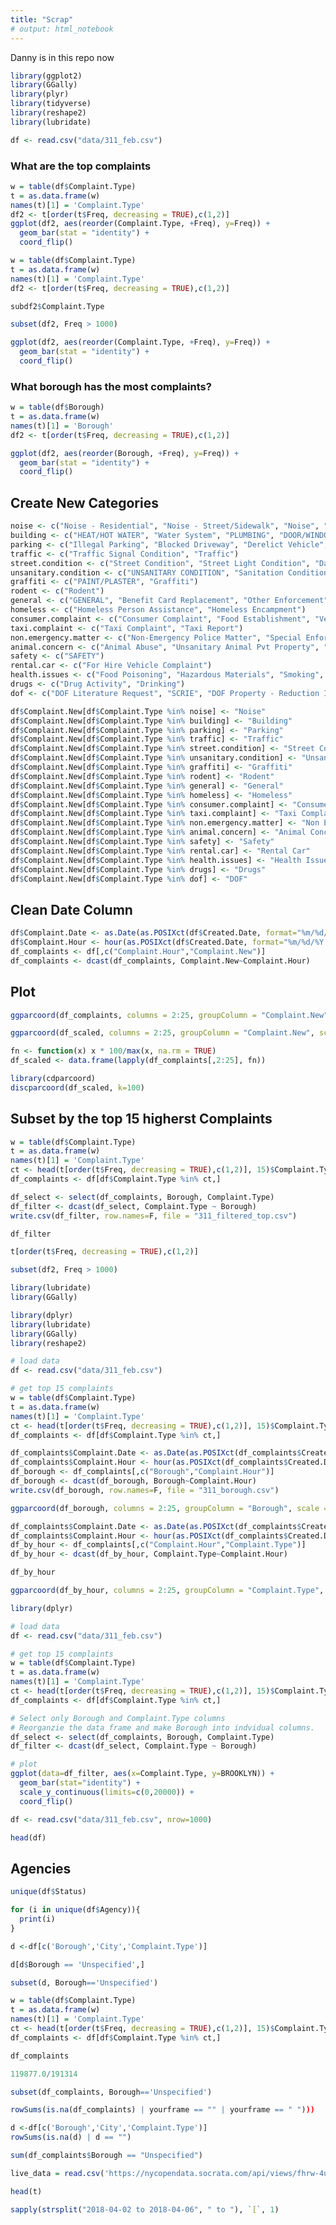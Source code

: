 ```yaml
---
title: "Scrap"
# output: html_notebook
---
```

Danny is in this repo now
```r
library(ggplot2)
library(GGally) 
library(plyr)
library(tidyverse)
library(reshape2)
library(lubridate)
```

```r
df <- read.csv("data/311_feb.csv")
```


### What are the top complaints
```r
w = table(df$Complaint.Type)
t = as.data.frame(w)
names(t)[1] = 'Complaint.Type'
df2 <- t[order(t$Freq, decreasing = TRUE),c(1,2)]
ggplot(df2, aes(reorder(Complaint.Type, +Freq), y=Freq)) +
  geom_bar(stat = "identity") +
  coord_flip()
```

```r
w = table(df$Complaint.Type)
t = as.data.frame(w)
names(t)[1] = 'Complaint.Type'
df2 <- t[order(t$Freq, decreasing = TRUE),c(1,2)]
```
```r
subdf2$Complaint.Type
```

```r
subset(df2, Freq > 1000)
```

```r
ggplot(df2, aes(reorder(Complaint.Type, +Freq), y=Freq)) +
  geom_bar(stat = "identity") +
  coord_flip()
```

### What borough has the most complaints?
```r
w = table(df$Borough)
t = as.data.frame(w)
names(t)[1] = 'Borough'
df2 <- t[order(t$Freq, decreasing = TRUE),c(1,2)]
```

```r
ggplot(df2, aes(reorder(Borough, +Freq), y=Freq)) +
  geom_bar(stat = "identity") +
  coord_flip()
```

## Create New Categories
```r
noise <- c("Noise - Residential", "Noise - Street/Sidewalk", "Noise", "Noise - Commercial", "Noise - Vehicle", "Noise - Park", "Noise - Helicopter")
building <- c("HEAT/HOT WATER", "Water System", "PLUMBING", "DOOR/WINDOW", "Sewer", "WATER LEAK", "General Construction/Plumbing", "Building/Use", "ELECTRIC", "FLOORING/STAIRS", "Maintenance or Facility", "Elevator", "Lead", "Plumbing", "Housing - Low Income Senior", "Indoor Air Quality", "Electrical", "Water Conservation", "School Maintenance", "Boilers", "Water Quality", "ELEVATOR", "OUTSIDE BUILDING", "Indoor Sewage", "Non-Residential Heat")
parking <- c("Illegal Parking", "Blocked Driveway", "Derelict Vehicle", "Derelict Vehicles", "Vacant Lot", "Derelict Bicycle")
traffic <- c("Traffic Signal Condition", "Traffic")
street.condition <- c("Street Condition", "Street Light Condition", "Damaged Tree", "New Tree Request", "Overgrown Tree/Branches", "Snow", "Dead/Dying Tree", "Broken Muni Meter", "Root/Sewer/Sidewalk Condition", "Air Quality", "Street Sign - Damaged", "Sidewalk Condition","Street Sign - Missing", "Highway Condition", "Illegal Tree Damage", "Standing Water", "Curb Condition", "Violation of Park Rules", "Street Sign - Dangling", "Broken Parking Meter", "Overflowing Litter Baskets")
unsanitary.condition <- c("UNSANITARY CONDITION", "Sanitation Condition", "Missed Collection (All Materials)", "Dirty Conditions")
graffiti <- c("PAINT/PLASTER", "Graffiti")
rodent <- c("Rodent")
general <- c("GENERAL", "Benefit Card Replacement", "Other Enforcement", "Agency Issues", "Opinion for the Mayor", "Housing Options", "Request Xmas Tree Collection", "DRIE", "Request Large Bulky Item Collection",  "Electronics Waste", "APPLIANCE", "Special Projects Inspection Team (SPIT)", "Litter Basket / Request", "Asbestos")
homeless <- c("Homeless Person Assistance", "Homeless Encampment")
consumer.complaint <- c("Consumer Complaint", "Food Establishment", "Vending", "Cable Complaint")
taxi.complaint <- c("Taxi Complaint", "Taxi Report")
non.emergency.matter <- c("Non-Emergency Police Matter", "Special Enforcement")
animal.concern <- c("Animal Abuse", "Unsanitary Animal Pvt Property", "Animal in a Park")
safety <- c("SAFETY")
rental.car <- c("For Hire Vehicle Complaint")
health.issues <- c("Food Poisoning", "Hazardous Materials", "Smoking", "Industrial Waste")
drugs <- c("Drug Activity", "Drinking")
dof <- c("DOF Literature Request", "SCRIE", "DOF Property - Reduction Issue", "DOF Property - Payment Issue", "DOF Property - Request Copy", "DOF Property - Update Account", "DOT Literature Request", "DOF Parking - Payment Issue", "HPD Literature Request", "DCA / DOH New License Application Request", "DOF Property - Owner Issue", "DPR Internal", "DOF Parking - Tax Exemption")

```

```r
df$Complaint.New[df$Complaint.Type %in% noise] <- "Noise"
df$Complaint.New[df$Complaint.Type %in% building] <- "Building"
df$Complaint.New[df$Complaint.Type %in% parking] <- "Parking"
df$Complaint.New[df$Complaint.Type %in% traffic] <- "Traffic"
df$Complaint.New[df$Complaint.Type %in% street.condition] <- "Street Condition"
df$Complaint.New[df$Complaint.Type %in% unsanitary.condition] <- "Unsanitary Condition"
df$Complaint.New[df$Complaint.Type %in% graffiti] <- "Graffiti"
df$Complaint.New[df$Complaint.Type %in% rodent] <- "Rodent"
df$Complaint.New[df$Complaint.Type %in% general] <- "General"
df$Complaint.New[df$Complaint.Type %in% homeless] <- "Homeless"
df$Complaint.New[df$Complaint.Type %in% consumer.complaint] <- "Consumer Complaint"
df$Complaint.New[df$Complaint.Type %in% taxi.complaint] <- "Taxi Complaint"
df$Complaint.New[df$Complaint.Type %in% non.emergency.matter] <- "Non Emergency Matter"
df$Complaint.New[df$Complaint.Type %in% animal.concern] <- "Animal Concern"
df$Complaint.New[df$Complaint.Type %in% safety] <- "Safety"
df$Complaint.New[df$Complaint.Type %in% rental.car] <- "Rental Car"
df$Complaint.New[df$Complaint.Type %in% health.issues] <- "Health Issues"
df$Complaint.New[df$Complaint.Type %in% drugs] <- "Drugs"
df$Complaint.New[df$Complaint.Type %in% dof] <- "DOF"
```

## Clean Date Column

```r
df$Complaint.Date <- as.Date(as.POSIXct(df$Created.Date, format="%m/%d/%Y"))
df$Complaint.Hour <- hour(as.POSIXct(df$Created.Date, format="%m/%d/%Y %I:%M:%S %p"))
df_complaints <- df[,c("Complaint.Hour","Complaint.New")]
df_complaints <- dcast(df_complaints, Complaint.New~Complaint.Hour)
```


## Plot

```r
ggparcoord(df_complaints, columns = 2:25, groupColumn = "Complaint.New", scale = "globalminmax")
```


```r
ggparcoord(df_scaled, columns = 2:25, groupColumn = "Complaint.New", scale = "globalminmax")

```


```r
fn <- function(x) x * 100/max(x, na.rm = TRUE)
df_scaled <- data.frame(lapply(df_complaints[,2:25], fn))
```

```r
library(cdparcoord)
discparcoord(df_scaled, k=100) 
```


## Subset by the top 15 higherst Complaints

```r
w = table(df$Complaint.Type)
t = as.data.frame(w)
names(t)[1] = 'Complaint.Type'
ct <- head(t[order(t$Freq, decreasing = TRUE),c(1,2)], 15)$Complaint.Type
df_complaints <- df[df$Complaint.Type %in% ct,]
```
```r
df_select <- select(df_complaints, Borough, Complaint.Type)
df_filter <- dcast(df_select, Complaint.Type ~ Borough)
write.csv(df_filter, row.names=F, file = "311_filtered_top.csv")
```
```r
df_filter
```

```r
t[order(t$Freq, decreasing = TRUE),c(1,2)]
```

```r
subset(df2, Freq > 1000)
```
```r
library(lubridate)
library(GGally)
```

```r
library(dplyr)
library(lubridate)
library(GGally)
library(reshape2)

# load data
df <- read.csv("data/311_feb.csv")

# get top 15 complaints
w = table(df$Complaint.Type)
t = as.data.frame(w)
names(t)[1] = 'Complaint.Type'
ct <- head(t[order(t$Freq, decreasing = TRUE),c(1,2)], 15)$Complaint.Type
df_complaints <- df[df$Complaint.Type %in% ct,]

df_complaints$Complaint.Date <- as.Date(as.POSIXct(df_complaints$Created.Date, format="%m/%d/%Y"))
df_complaints$Complaint.Hour <- hour(as.POSIXct(df_complaints$Created.Date, format="%m/%d/%Y %I:%M:%S %p"))
df_borough <- df_complaints[,c("Borough","Complaint.Hour")]
df_borough <- dcast(df_borough, Borough~Complaint.Hour)
write.csv(df_borough, row.names=F, file = "311_borough.csv")
```



```r
ggparcoord(df_borough, columns = 2:25, groupColumn = "Borough", scale = "globalminmax")
```


```r
df_complaints$Complaint.Date <- as.Date(as.POSIXct(df_complaints$Created.Date, format="%m/%d/%Y"))
df_complaints$Complaint.Hour <- hour(as.POSIXct(df_complaints$Created.Date, format="%m/%d/%Y %I:%M:%S %p"))
df_by_hour <- df_complaints[,c("Complaint.Hour","Complaint.Type")]
df_by_hour <- dcast(df_by_hour, Complaint.Type~Complaint.Hour)
```
```r
df_by_hour
```
```r
ggparcoord(df_by_hour, columns = 2:25, groupColumn = "Complaint.Type", scale = "globalminmax")
```
```r
library(dplyr)

# load data
df <- read.csv("data/311_feb.csv")

# get top 15 complaints
w = table(df$Complaint.Type)
t = as.data.frame(w)
names(t)[1] = 'Complaint.Type'
ct <- head(t[order(t$Freq, decreasing = TRUE),c(1,2)], 15)$Complaint.Type
df_complaints <- df[df$Complaint.Type %in% ct,]

# Select only Borough and Complaint.Type columns 
# Reorganzie the data frame and make Borough into indvidual columns.
df_select <- select(df_complaints, Borough, Complaint.Type)
df_filter <- dcast(df_select, Complaint.Type ~ Borough)

# plot
ggplot(data=df_filter, aes(x=Complaint.Type, y=BROOKLYN)) +
  geom_bar(stat="identity") +
  scale_y_continuous(limits=c(0,20000)) + 
  coord_flip()
```

```r
df <- read.csv("data/311_feb.csv", nrow=1000)
```
```r
head(df)
```
## Agencies 

```r
unique(df$Status)
```
```r
for (i in unique(df$Agency)){
  print(i)
}
```



```r
d <-df[c('Borough','City','Complaint.Type')]
```

```r
d[d$Borough == 'Unspecified',]
```
```r
subset(d, Borough=='Unspecified')
```
```r
w = table(df$Complaint.Type)
t = as.data.frame(w)
names(t)[1] = 'Complaint.Type'
ct <- head(t[order(t$Freq, decreasing = TRUE),c(1,2)], 15)$Complaint.Type
df_complaints <- df[df$Complaint.Type %in% ct,]
```
```r
df_complaints
```

```r
119877.0/191314
```
```r
subset(df_complaints, Borough=='Unspecified')
```

```r
rowSums(is.na(df_complaints) | yourframe == "" | yourframe == " ")))
```
```r
d <-df[c('Borough','City','Complaint.Type')]
rowSums(is.na(d) | d == "")
```

```r
sum(df_complaints$Borough == "Unspecified")
```
```r
live_data = read.csv('https://nycopendata.socrata.com/api/views/fhrw-4uyv/rows.csv?accessType=DOWNLOAD&query=select+*+where+%60created_date%60+%3E%3D+%272018-03-29T00%3A00%3A00%27+AND+%60created_date%60+%3C+%272018-04-05T23%3A59%3A59%27')
```

```r
head(t)
```
```r

sapply(strsplit("2018-04-02 to 2018-04-06", " to "), `[`, 1)
```

